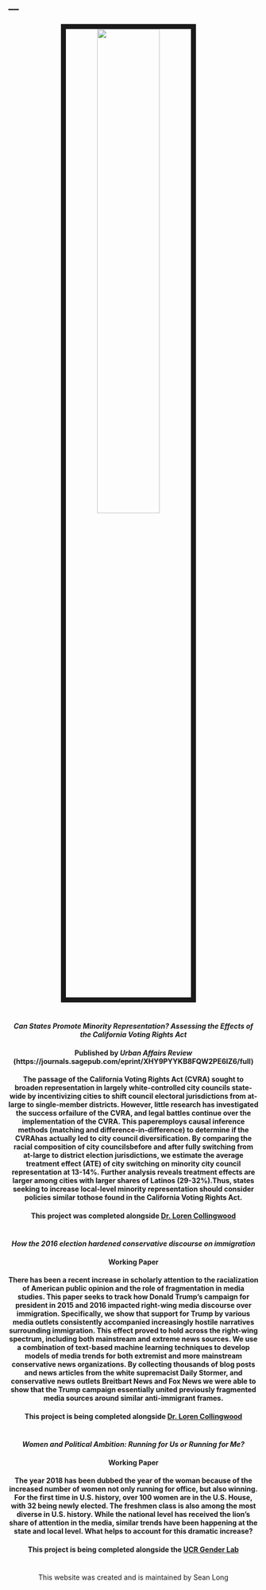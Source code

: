 ---
---



<link rel="stylesheet" href="styles.css" type="text/css">

<center>
<img src="images/Joshua.jpg" style="width:50%; border:10px solid; margin-right: 20px" align="middle">
</center>

#

#

#

#

<center>

#### <i> Can States Promote Minority Representation? Assessing the Effects of the California Voting Rights Act </i>
#### Published by <i> Urban Affairs Review </i> (https://journals.sagepub.com/eprint/XHY9PYYKB8FQW2PE6IZ6/full)
#### The passage of the California Voting Rights Act (CVRA) sought to broaden representation in largely white-controlled city councils state-wide by incentivizing cities to shift council electoral jurisdictions from at-large to single-member districts.  However, little research has investigated the success orfailure of the CVRA, and legal battles continue over the implementation of the CVRA. This paperemploys causal inference methods (matching and difference-in-difference) to determine if the CVRAhas actually led to city council diversification. By comparing the racial composition of city councilsbefore and after fully switching from at-large to district election jurisdictions, we estimate the average treatment effect (ATE) of city switching on minority city council representation at 13-14%. Further analysis reveals treatment effects are larger among cities with larger shares of Latinos (29-32%).Thus, states seeking to increase local-level minority representation should consider policies similar tothose found in the California Voting Rights Act.
#### This project was completed alongside [Dr. Loren Collingwood](https://www.collingwoodresearch.com/)

#

#

#

#

#

<center>

#### <i> How the 2016 election hardened conservative discourse on immigration </i>
#### Working Paper
#### There has been a recent increase in scholarly attention to the racialization of American public opinion and the role of fragmentation in media studies. This paper seeks to track how Donald Trump's campaign for president in 2015 and 2016 impacted right-wing media discourse over immigration. Specifically, we show that support for Trump by various media outlets consistently accompanied increasingly hostile narratives surrounding immigration. This effect proved to hold across the right-wing spectrum, including both mainstream and extreme news sources. We use a combination of text-based machine learning techniques to develop models of media trends for both extremist and more mainstream conservative news organizations. By collecting thousands of blog posts and news articles from the white supremacist Daily Stormer, and conservative news outlets Breitbart News and Fox News we were able to show that the Trump campaign essentially united previously fragmented media sources around similar anti-immigrant frames.

#### This project is being completed alongside [Dr. Loren Collingwood](https://www.collingwoodresearch.com/)


#

#

#

#

#

<center>

#### <i> Women and Political Ambition: Running for Us or Running for Me? </i>
#### Working Paper
#### The year 2018 has been dubbed the year of the woman because of the increased number of women not only running for office, but also winning. For the first time in U.S. history, over 100 women are in the U.S. House, with 32 being newly elected. The freshmen class is also among the most diverse in U.S. history. While the national level has received the lion’s share of attention in the media, similar trends have been happening at the state and local level.  What helps to account for this dramatic increase?
#### This project is being completed alongside the [UCR Gender Lab](https://ucr-gender-lab.github.io/projects.html)

#

#

#

#

#

#


</center>



#

#

#

#

#

#

#

#

#

#

#

#

#

#

#

#

#

#

#

#

#

#

#

#

#

#

#

#

#

#

#

#

#

#

#

#

#

#

#

#

#

#

#

#

#

#

#

#

#

#

#

#

#

#

#

#


<center> 

This website was created and is maintained by Sean Long

</center>